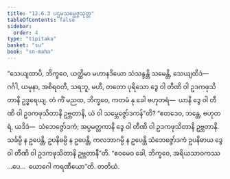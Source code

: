```yaml
---
title: "12.6.3 ပဌမသမ္ဘေဇ္ဇသုတ္တ"
tableOfContents: false
sidebar:
  order: 4
type: "tipitaka"
basket: "su"
book: "sn-maha"
---
```



<DynamicBreadcrumb />

<Division number="1123" book="sn-maha">

<Paragraph number="2413" book="sn-maha">
“သေယျထာပိ, ဘိက္ခဝေ, ယတ္ထိမာ မဟာနဒိယော သံသန္ဒန္တိ သမေန္တိ, သေယျထိဒံ—  ဂင်္ဂါ, ယမုနာ, အစိရဝတီ, သရဘူ, မဟီ, တတော ပုရိသော ဒွေ ဝါ တီဏိ ဝါ ဥဒကဖုသိတာနိ ဥဒ္ဓရေယျ. တံ ကိံ မညထ, ဘိက္ခဝေ, ကတမံ နု ခေါ ဗဟုတရံ—  ယာနိ ဒွေ ဝါ တီဏိ ဝါ ဥဒကဖုသိတာနိ ဥဗ္ဘတာနိ, ယံ ဝါ သမ္ဘေဇ္ဇော်ဒကန်”တိ? “ဧတဒေဝ, ဘန္တေ, ဗဟုတရံ, ယဒိဒံ—  သံဘေဇ္ဇော်ဒကံ; အပ္ပမတ္တကာနိ ဒွေ ဝါ တီဏိ ဝါ ဥဒကဖုသိတာနိ ဥဗ္ဘတာနိ. သင်္ခမ္ပိ န ဥပေန္တိ, ဥပနိဓမ္ပိ န ဥပေန္တိ, ကလဘာဂမ္ပိ န ဥပေန္တိ သံဘေဇ္ဇော်ဒကံ ဥပနိဓာယ ဒွေ ဝါ တီဏိ ဝါ ဥဒကဖုသိတာနိ ဥဗ္ဘတာနီ”တိ. “ဧဝမေဝ ခေါ, ဘိက္ခဝေ, အရိယသာဝကဿ …ပေ…  ယောဂေါ ကရဏီယော”တိ.

</Paragraph>
</Division>

<Paragraph number="2414" type="center" book="sn-maha">
တတိယံ.
</Paragraph>